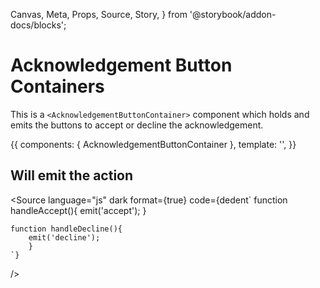 <!-- AcknowledgementButtonContainer-->

  Canvas,
  Meta,
  Props,
  Source,
  Story,
} from '@storybook/addon-docs/blocks';



<Meta
  title="Shared/Components/Containers/AcknowledgementButtonContainer"
  component={AcknowledgementButtonContainer}
  decorators={[withKnobs]}
/>

# Acknowledgement Button Containers

This is a `<AcknowledgementButtonContainer>` component which holds and emits the buttons to accept or decline the acknowledgement.

<Props of={AcknowledgementButtonContainer} />

<Canvas>
  <Story
    name="Primary"
    height="400px"
  >
    {{
      components: { AcknowledgementButtonContainer },
      template: '<AcknowledgementButtonContainer />',
    }}
  </Story>
</Canvas>

## Will emit the action

<Source
  language="js"
  dark
  format={true}
  code={dedent`
    function handleAccept(){
        emit('accept');
      }

    function handleDecline(){
        emit('decline');
        }
    `}

/>
